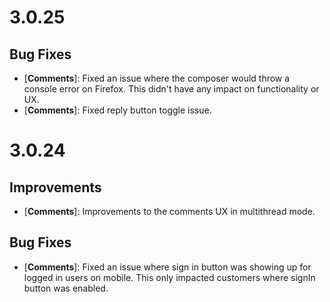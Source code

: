 # 3.0.25

## Bug Fixes

- [**Comments**]: Fixed an issue where the composer would throw a console error on Firefox. This didn't have any impact on functionality or UX.
- [**Comments**]: Fixed reply button toggle issue.


# 3.0.24

## Improvements

- [**Comments**]: Improvements to the comments UX in multithread mode.

## Bug Fixes
- [**Comments**]: Fixed an issue where sign in button was showing up for logged in users on mobile. This only impacted customers where signIn button was enabled.
